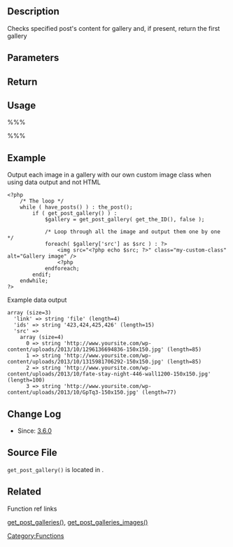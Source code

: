 {{Languages|
{{en|Function Reference/get post gallery}}
{{ja|Function Reference/get post gallery}}
}}
==Description==
Checks specified post's content for gallery and, if present, return the first gallery

==Parameters==
{{Parameter|$post|mixed|Post ID or Post object.|optional|0}}
{{Parameter|$html|boolean|Whether to return HTML or data.|optional|true}}

== Return ==
{{Return||string&#124;array|Gallery data and srcs parsed from the expanded shortcode}}

== Usage ==
%%% 
<?php /* The loop */
while ( have_posts() ) : the_post();
	if ( get_post_gallery() ) :
		echo get_post_gallery();
	endif; 
endwhile; 
?>

%%%

==Example==
Output each image in a gallery with our own custom image class when using data output and not HTML
<pre>
<?php
    /* The loop */
    while ( have_posts() ) : the_post();
        if ( get_post_gallery() ) :
            $gallery = get_post_gallery( get_the_ID(), false );
            
            /* Loop through all the image and output them one by one */
            foreach( $gallery['src'] as $src ) : ?>
                <img src="<?php echo $src; ?>" class="my-custom-class" alt="Gallery image" />
                <?php
            endforeach;
        endif;
    endwhile;
?>
</pre>

Example data output
<pre>
array (size=3)
  'link' => string 'file' (length=4)
  'ids' => string '423,424,425,426' (length=15)
  'src' => 
    array (size=4)
      0 => string 'http://www.yoursite.com/wp-content/uploads/2013/10/1296136694836-150x150.jpg' (length=85)
      1 => string 'http://www.yoursite.com/wp-content/uploads/2013/10/1315981706292-150x150.jpg' (length=85)
      2 => string 'http://www.yoursite.com/wp-content/uploads/2013/10/fate-stay-night-446-wall1200-150x150.jpg' (length=100)
      3 => string 'http://www.yoursite.com/wp-content/uploads/2013/10/GpTq3-150x150.jpg' (length=77)
</pre>

==Change Log==
* Since: [[Version 3.6|3.6.0]]

== Source File ==
<!-- Need links to current source code files -->
<tt>get_post_gallery()</tt> is located in {{Trac|wp-includes/media.php}}.

==Related==
Function ref links

[[Function_Reference/get_post_galleries|get_post_galleries()]], [[Function_Reference/get_post_galleries_images|get_post_galleries_images()]]

[[Category:Functions]]

{{Copyedit}}